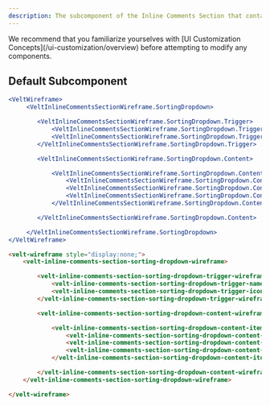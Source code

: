 ```yaml
---
description: The subcomponent of the Inline Comments Section that contains the Sorting Dropdown
---
```


<Note>
We recommend that you familiarize yourselves with [UI Customization Concepts](/ui-customization/overview) before attempting to modify any components.
</Note>

## Default Subcomponent

<RequestExample>

```jsx React / Next.js
<VeltWireframe>
     <VeltInlineCommentsSectionWireframe.SortingDropdown>

        <VeltInlineCommentsSectionWireframe.SortingDropdown.Trigger>
            <VeltInlineCommentsSectionWireframe.SortingDropdown.Trigger.Name />
            <VeltInlineCommentsSectionWireframe.SortingDropdown.Trigger.Icon />
        </VeltInlineCommentsSectionWireframe.SortingDropdown.Trigger>

        <VeltInlineCommentsSectionWireframe.SortingDropdown.Content>

            <VeltInlineCommentsSectionWireframe.SortingDropdown.Content.Item>
                <VeltInlineCommentsSectionWireframe.SortingDropdown.Content.Item.Tick />
                <VeltInlineCommentsSectionWireframe.SortingDropdown.Content.Item.Icon />
                <VeltInlineCommentsSectionWireframe.SortingDropdown.Content.Item.Name />
            </VeltInlineCommentsSectionWireframe.SortingDropdown.Content.Item>

        </VeltInlineCommentsSectionWireframe.SortingDropdown.Content>

     </VeltInlineCommentsSectionWireframe.SortingDropdown>
</VeltWireframe>
```


```HTML HTML
<velt-wireframe style="display:none;">
    <velt-inline-comments-section-sorting-dropdown-wireframe>

        <velt-inline-comments-section-sorting-dropdown-trigger-wireframe>
            <velt-inline-comments-section-sorting-dropdown-trigger-name-wireframe></velt-inline-comments-section-sorting-dropdown-trigger-name-wireframe>
            <velt-inline-comments-section-sorting-dropdown-trigger-icon-wireframe></velt-inline-comments-section-sorting-dropdown-trigger-icon-wireframe>
        </velt-inline-comments-section-sorting-dropdown-trigger-wireframe>

        <velt-inline-comments-section-sorting-dropdown-content-wireframe>

            <velt-inline-comments-section-sorting-dropdown-content-item-wireframe>
                <velt-inline-comments-section-sorting-dropdown-content-item-icon-wireframe></velt-inline-comments-section-sorting-dropdown-content-item-icon-wireframe>
                <velt-inline-comments-section-sorting-dropdown-content-item-tick-wireframe></velt-inline-comments-section-sorting-dropdown-content-item-tick-wireframe>
                <velt-inline-comments-section-sorting-dropdown-content-item-name-wireframe></velt-inline-comments-section-sorting-dropdown-content-item-name-wireframe>
            </velt-inline-comments-section-sorting-dropdown-content-item-wireframe>

        </velt-inline-comments-section-sorting-dropdown-content-wireframe>
    </velt-inline-comments-section-sorting-dropdown-wireframe>

</velt-wireframe>
```
</RequestExample>

